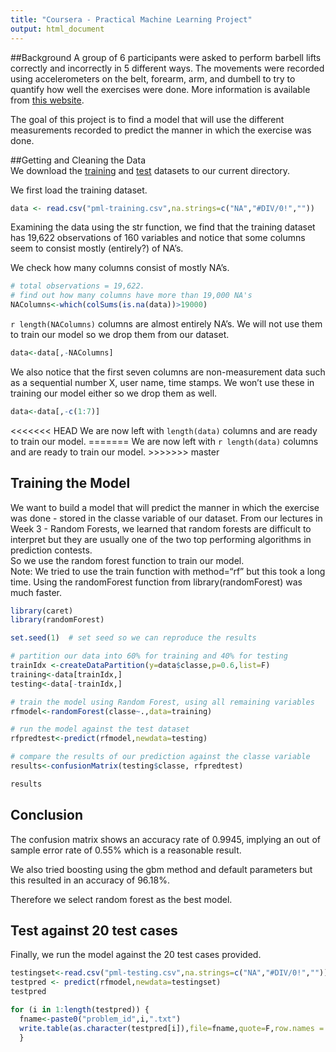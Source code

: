 ```yaml
---
title: "Coursera - Practical Machine Learning Project"
output: html_document
---
```


##Background
A group of 6 participants were asked to perform barbell lifts correctly and incorrectly in 5 different ways. The movements were recorded using accelerometers on the belt, forearm, arm, and dumbell to try to quantify how well the exercises were done.
More information is available from [this website](http://groupware.les.inf.puc-rio.br/har).   

The goal of this project is to find a model that will use the different measurements recorded to predict the manner in which the exercise was done.

##Getting and Cleaning the Data  
We download the [training](https://d396qusza40orc.cloudfront.net/predmachlearn/pml-training.csv) and [test](https://d396qusza40orc.cloudfront.net/predmachlearn/pml-testing.csv) datasets to our current directory.

We first load the training dataset.
```r
data <- read.csv("pml-training.csv",na.strings=c("NA","#DIV/0!",""))
```
  
Examining the data using the str function, we find that the training dataset has 19,622 observations of 160 variables and notice that some columns seem to consist mostly (entirely?) of NA's.

We check how many columns consist of mostly NA's.
```r
# total observations = 19,622.  
# find out how many columns have more than 19,000 NA's
NAColumns<-which(colSums(is.na(data))>19000)
```
`r length(NAColumns)` columns are almost entirely NA's.  We will not use them to train our model so we drop them from our dataset.
```r
data<-data[,-NAColumns]
```
  
We also notice that the first seven columns are non-measurement data such as a sequential number X, user name, time stamps.  We won't use these in training our model either so we drop them as well.
```r
data<-data[,-c(1:7)]
```
  
<<<<<<< HEAD
We are now left with `length(data)` columns and are ready to train our model.
=======
We are now left with `r length(data)` columns and are ready to train our model.
>>>>>>> master
  
## Training the Model
We want to build a model that will predict the manner in which the exercise was done - stored in the classe variable of our dataset.
From our lectures in Week 3 - Random Forests, we learned that random forests are difficult to interpret but they are usually one of the two top performing algorithms in prediction contests.  
So we use the random forest function to train our model.  
Note: We tried to use the train function with method="rf" but this took a long time.  Using the randomForest function from library(randomForest) was much faster.

```r
library(caret)
library(randomForest)
```
```r
set.seed(1)  # set seed so we can reproduce the results

# partition our data into 60% for training and 40% for testing
trainIdx <-createDataPartition(y=data$classe,p=0.6,list=F)
training<-data[trainIdx,]
testing<-data[-trainIdx,]

# train the model using Random Forest, using all remaining variables
rfmodel<-randomForest(classe~.,data=training)

# run the model against the test dataset
rfpredtest<-predict(rfmodel,newdata=testing)

# compare the results of our prediction against the classe variable
results<-confusionMatrix(testing$classe, rfpredtest)

results
```

## Conclusion
The confusion matrix shows an accuracy rate of 0.9945, implying an out of sample error rate of 0.55% which is a reasonable result.   
  
We also tried boosting using the gbm method and default parameters but this resulted in an accuracy of 96.18%.  
  
Therefore we select random forest as the best model.  

## Test against 20 test cases  
Finally, we run the model against the 20 test cases provided.

```r
testingset<-read.csv("pml-testing.csv",na.strings=c("NA","#DIV/0!",""))
testpred <- predict(rfmodel,newdata=testingset)
testpred 

for (i in 1:length(testpred)) {
  fname<-paste0("problem_id",i,".txt")
  write.table(as.character(testpred[i]),file=fname,quote=F,row.names = F,col.names = F)  
  }

```
